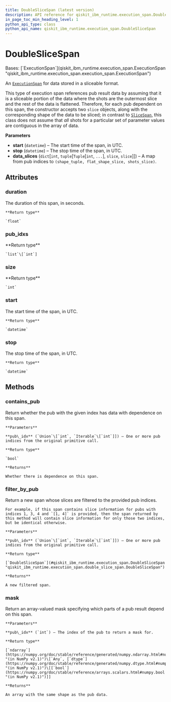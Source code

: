 ```yaml
---
title: DoubleSliceSpan (latest version)
description: API reference for qiskit_ibm_runtime.execution_span.DoubleSliceSpan in the latest version of qiskit-ibm-runtime
in_page_toc_min_heading_level: 1
python_api_type: class
python_api_name: qiskit_ibm_runtime.execution_span.DoubleSliceSpan
---
```


# DoubleSliceSpan

<Class id="qiskit_ibm_runtime.execution_span.DoubleSliceSpan" isDedicatedPage={true} github="https://github.com/Qiskit/qiskit-ibm-runtime/tree/stable/0.33/qiskit_ibm_runtime/execution_span/double_slice_span.py#L27-L79" signature="DoubleSliceSpan(start, stop, data_slices)" modifiers="class">
  Bases: [`ExecutionSpan`](qiskit_ibm_runtime.execution_span.ExecutionSpan "qiskit_ibm_runtime.execution_span.execution_span.ExecutionSpan")

  An [`ExecutionSpan`](qiskit_ibm_runtime.execution_span.ExecutionSpan "qiskit_ibm_runtime.execution_span.ExecutionSpan") for data stored in a sliceable format.

  This type of execution span references pub result data by assuming that it is a sliceable portion of the data where the shots are the outermost slice and the rest of the data is flattened. Therefore, for each pub dependent on this span, the constructor accepts two `slice` objects, along with the corresponding shape of the data to be sliced; in contrast to [`SliceSpan`](qiskit_ibm_runtime.execution_span.SliceSpan "qiskit_ibm_runtime.execution_span.SliceSpan"), this class does not assume that *all* shots for a particular set of parameter values are contiguous in the array of data.

  **Parameters**

  *   **start** (`datetime`) – The start time of the span, in UTC.
  *   **stop** (`datetime`) – The stop time of the span, in UTC.
  *   **data\_slices** (`dict`\[`int`, `tuple`\[`Tuple`\[`int`, `...`], `slice`, `slice`]]) – A map from pub indices to `(shape_tuple, flat_shape_slice, shots_slice)`.

  ## Attributes

  ### duration

  <Attribute id="qiskit_ibm_runtime.execution_span.DoubleSliceSpan.duration">
    The duration of this span, in seconds.

    **Return type**

    `float`
  </Attribute>

  ### pub\_idxs

  <Attribute id="qiskit_ibm_runtime.execution_span.DoubleSliceSpan.pub_idxs">
    **Return type**

    `list`\[`int`]
  </Attribute>

  ### size

  <Attribute id="qiskit_ibm_runtime.execution_span.DoubleSliceSpan.size">
    **Return type**

    `int`
  </Attribute>

  ### start

  <Attribute id="qiskit_ibm_runtime.execution_span.DoubleSliceSpan.start">
    The start time of the span, in UTC.

    **Return type**

    `datetime`
  </Attribute>

  ### stop

  <Attribute id="qiskit_ibm_runtime.execution_span.DoubleSliceSpan.stop">
    The stop time of the span, in UTC.

    **Return type**

    `datetime`
  </Attribute>

  ## Methods

  ### contains\_pub

  <Function id="qiskit_ibm_runtime.execution_span.DoubleSliceSpan.contains_pub" github="https://github.com/Qiskit/qiskit-ibm-runtime/tree/stable/0.33/qiskit_ibm_runtime/execution_span/execution_span.py#L112-L122" signature="contains_pub(pub_idx)">
    Return whether the pub with the given index has data with dependence on this span.

    **Parameters**

    **pub\_idx** (`Union`\[`int`, `Iterable`\[`int`]]) – One or more pub indices from the original primitive call.

    **Return type**

    `bool`

    **Returns**

    Whether there is dependence on this span.
  </Function>

  ### filter\_by\_pub

  <Function id="qiskit_ibm_runtime.execution_span.DoubleSliceSpan.filter_by_pub" github="https://github.com/Qiskit/qiskit-ibm-runtime/tree/stable/0.33/qiskit_ibm_runtime/execution_span/double_slice_span.py#L76-L79" signature="filter_by_pub(pub_idx)">
    Return a new span whose slices are filtered to the provided pub indices.

    For example, if this span contains slice information for pubs with indices 1, 3, 4 and `[1, 4]` is provided, then the span returned by this method will contain slice information for only those two indices, but be identical otherwise.

    **Parameters**

    **pub\_idx** (`Union`\[`int`, `Iterable`\[`int`]]) – One or more pub indices from the original primitive call.

    **Return type**

    [`DoubleSliceSpan`](#qiskit_ibm_runtime.execution_span.DoubleSliceSpan "qiskit_ibm_runtime.execution_span.double_slice_span.DoubleSliceSpan")

    **Returns**

    A new filtered span.
  </Function>

  ### mask

  <Function id="qiskit_ibm_runtime.execution_span.DoubleSliceSpan.mask" github="https://github.com/Qiskit/qiskit-ibm-runtime/tree/stable/0.33/qiskit_ibm_runtime/execution_span/double_slice_span.py#L70-L74" signature="mask(pub_idx)">
    Return an array-valued mask specifying which parts of a pub result depend on this span.

    **Parameters**

    **pub\_idx** (`int`) – The index of the pub to return a mask for.

    **Return type**

    [`ndarray`](https://numpy.org/doc/stable/reference/generated/numpy.ndarray.html#numpy.ndarray "(in NumPy v2.1)")\[`Any`, [`dtype`](https://numpy.org/doc/stable/reference/generated/numpy.dtype.html#numpy.dtype "(in NumPy v2.1)")\[[`bool`](https://numpy.org/doc/stable/reference/arrays.scalars.html#numpy.bool "(in NumPy v2.1)")]]

    **Returns**

    An array with the same shape as the pub data.
  </Function>
</Class>

